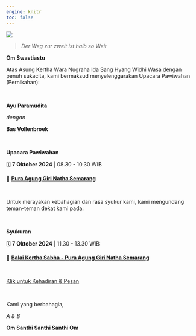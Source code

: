 ```yaml
---
engine: knitr
toc: false
---
```


::: {.justify}

![](./img/IMG_5104_art.jpg)

> _Der Weg zur zweit ist halb so Weit_

__Om Swastiastu__

Atas Asung Kertha Wara Nugraha Ida Sang Hyang Widhi Wasa dengan penuh sukacita, kami bermaksud menyelenggarakan Upacara Pawiwahan (Pernikahan):

<br> 


__Ayu Paramudita__

_dengan_

__Bas Vollenbroek__


<br>

::: {.gray-box}

__Upacara Pawiwahan__

🗓 __7 Oktober 2024__ | 08.30 - 10.30 WIB

📍 __[Pura Agung Giri Natha Semarang](https://maps.app.goo.gl/d9geChkbJJ1JtB4T6)__

::: 

<br>

Untuk merayakan kebahagian dan rasa syukur kami, kami mengundang teman-teman dekat kami pada:

<br>

::: {.gray-box}

__Syukuran__

🗓 __7 Oktober 2024__ | 11.30 - 13.30 WIB

📍 __[Balai Kertha Sabha - Pura Agung Giri Natha Semarang](https://maps.app.goo.gl/d9geChkbJJ1JtB4T6)__

:::

<br>

<a href="https://forms.gle/VCv5T69utg9H64zN6" class="btn btn-lg btn-primary" type="button">Klik untuk Kehadiran & Pesan</a>


<br>


Kami yang berbahagia,

_A & B_

__Om Santhi Santhi Santhi Om__

:::
